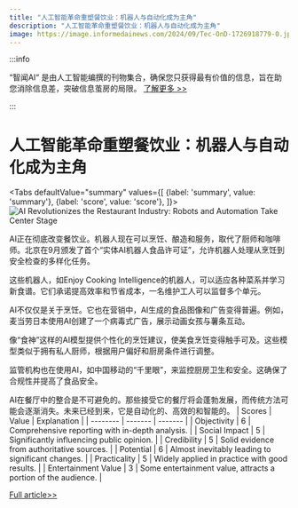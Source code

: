 ```yaml
---
title: "人工智能革命重塑餐饮业：机器人与自动化成为主角"
description: "人工智能革命重塑餐饮业：机器人与自动化成为主角"
image: https://image.informedainews.com/2024/09/Tec-OnD-1726918779-0.jpg
---
```



:::info

“智闻AI“ 是由人工智能编撰的刊物集合，确保您只获得最有价值的信息，旨在助您消除信息差，突破信息茧房的局限。  [了解更多 >>](/)

:::

# 人工智能革命重塑餐饮业：机器人与自动化成为主角


<Tabs
	defaultValue="summary"
	values={[
	{label: 'summary', value: 'summary'},
	{label: 'score', value: 'score'},
]}>
<TabItem value="summary">
<img
  src="https://image.informedainews.com/2024/09/Tec-OnD-1726918779-0.jpg"
  alt="AI Revolutionizes the Restaurant Industry: Robots and Automation Take Center Stage"
/>



AI正在彻底改变餐饮业。机器人现在可以烹饪、酿造和服务，取代了厨师和咖啡师。北京在9月颁发了首个“实体AI机器人食品许可证”，允许机器人处理从烹饪到安全检查的多样化任务。

这些机器人，如Enjoy Cooking Intelligence的机器人，可以适应各种菜系并学习新食谱。它们承诺提高效率和节省成本，一名维护工人可以监督多个单元。

AI不仅仅是关于烹饪。它也在营销中，AI生成的食品图像和广告变得普遍。例如，麦当劳日本使用AI创建了一个病毒式广告，展示动画女孩与薯条互动。

像“食神”这样的AI模型提供个性化的烹饪建议，使美食烹饪变得触手可及。这些模型类似于拥有私人厨师，根据用户偏好和厨房条件进行调整。

监管机构也在使用AI，如中国移动的“千里眼”，来监控厨房卫生和安全。这确保了合规性并提高了食品安全。

AI在餐厅中的整合是不可避免的。那些接受它的餐厅将会蓬勃发展，而传统方法可能会逐渐消失。未来已经到来，它是自动化的、高效的和智能的。
</TabItem>
<TabItem value="score">
	| Scores     | Value   | Explanation |
	| -------- | ------- | ------- |
	| Objectivity  | 6    | Comprehensive reporting with in-depth analysis.    |
	| Social Impact | 5     | Significantly influencing public opinion.    |
	| Credibility    | 5    | Solid evidence from authoritative sources.    |
	| Potential    | 6    | Almost inevitably leading to significant changes.    |
	| Practicality    | 5    | Widely applied in practice with good results.    |
	| Entertainment Value    | 3    | Some entertainment value, attracts a portion of the audience.    |
</TabItem>
</Tabs>

[Full article>>](https://www.36kr.com/p/2958309024669316)
